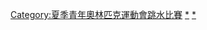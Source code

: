 {{Navbox
|name = 青年奧林匹克運動會跳水比賽
|title = 青年奧林匹克運動會跳水比賽
|listclass = hlist
|titlestyle = background:#BFD7FF;
|imageleft = [[File:Diving pictogram.svg|50px]]
|imageleftstyle = width:60px; <!-- minimize width used by left image cell -->
|imagestyle = width:60px; <!-- same as imageleftstyle to center the list -->
|image = [[File:No image.svg|40px|link=]] <!-- empty right image to center the list -->
|list1 =
* [[2010年夏季青年奧林匹克運動會跳水比賽|2010]]
* [[2014年夏季青年奧林匹克運動會跳水比賽|2014]]
* [[2018年夏季青年奧林匹克運動會跳水比賽|2018]]
|liststyle = font-size:100%;
|below =
|belowstyle = background:#BFD7FF;
}}<includeonly>[[Category:夏季青年奧林匹克運動會跳水比賽]]</includeonly><noinclude>
[[Category:跳水模板|*]]
[[Category:夏季青年奧林匹克運動會跳水比賽|*]]
</noinclude>